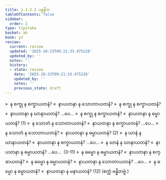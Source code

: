 ```yaml
---
title: 1.1.2.2 ပစ္စနီက
tableOfContents: false
sidebar:
  order: 2
type: tipitaka
basket: ab
book: y3
review:
  current: review
  updated: '2025-10-23T09:21:33.475228'
  updated_by: ''
  notes: ''
  history:
  - state: review
    date: '2025-10-23T09:21:33.475228'
    updated_by: ''
    notes: ''
    previous_state: draft
---
```



<ReviewStatus review={frontmatter.review} showDetails={true} />

<HypothesisAnnotation frontmatter={frontmatter} />

<DynamicBreadcrumb />

<Division number="5" book="y3" e="ch" v="33" p="73">

<Paragraph number="76" book="y3">
»  န စက္ခု န စက္ခာယတနံ?
</Paragraph>

<Paragraph number="77" book="y3">
«  နာယတနာ န သောတာယတနံ?
</Paragraph>

<Paragraph number="78" book="y3">
»  န စက္ခု န စက္ခာယတနံ?
</Paragraph>

<Paragraph number="79" book="y3">
«  နာယတနာ န ဃာနာယတနံ? …ပေ…
</Paragraph>

<Paragraph number="80" book="y3">
»  န စက္ခု န စက္ခာယတနံ?
</Paragraph>

<Paragraph number="81" book="y3">
«  နာယတနာ န ဓမ္မာယတနံ? (1)
</Paragraph>

<Paragraph number="82" book="y3">
»  န သောတံ န သောတာယတနံ?
</Paragraph>

<Paragraph number="83" book="y3">
«  နာယတနာ န စက္ခာယတနံ? …ပေ…
</Paragraph>

<Paragraph number="84" book="y3">
»  န သောတံ န သောတာယတနံ?
</Paragraph>

<Paragraph number="85" book="y3">
«  နာယတနာ န ဓမ္မာယတနံ? (2)
</Paragraph>

<Paragraph number="86" book="y3">
»  န ဃာနံ န ဃာနာယတနံ?
</Paragraph>

<Paragraph number="87" book="y3">
«  နာယတနာ န စက္ခာယတနံ? …ပေ…
</Paragraph>

<Paragraph number="88" book="y3">
»  န ဃာနံ န ဃာနာယတနံ?
</Paragraph>

<Paragraph number="89" book="y3">
«  နာယတနာ န ဓမ္မာယတနံ? …ပေ…  (3–11)
</Paragraph>

<Paragraph number="90" book="y3">
»  န ဓမ္မော န ဓမ္မာယတနံ?
</Paragraph>

<Paragraph number="91" book="y3">
«  နာယတနာ န စက္ခာယတနံ?
</Paragraph>

<Paragraph number="92" book="y3">
»  န ဓမ္မော န ဓမ္မာယတနံ?
</Paragraph>

<Paragraph number="93" book="y3">
«  နာယတနာ န သောတာယတနံ? …ပေ…
</Paragraph>

<Paragraph number="94" book="y3">
»  န ဓမ္မော န ဓမ္မာယတနံ?
</Paragraph>

<Paragraph number="95" book="y3">
«  နာယတနာ န မနာယတနံ? (12)

</Paragraph>
</Division>

<Paragraph number="96" type="center" book="y3">
(စက္ကံ ဗန္ဓိတဗ္ဗံ.)
</Paragraph>